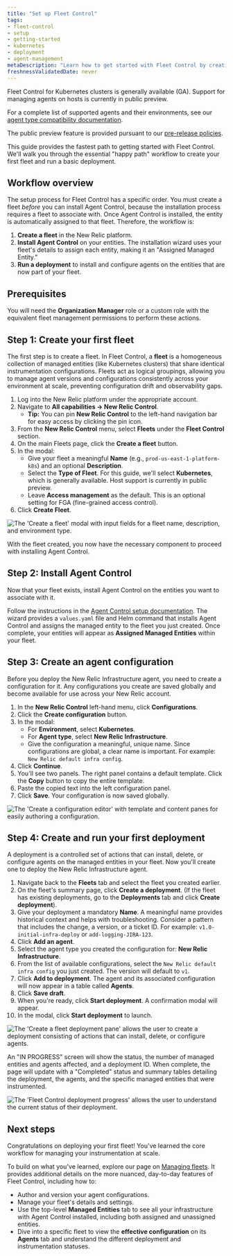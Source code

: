 ```yaml
---
title: "Set up Fleet Control"
tags:
- fleet-control
- setup
- getting-started
- kubernetes
- deployment
- agent-management
metaDescription: "Learn how to get started with Fleet Control by creating your first fleet and running your first deployment."
freshnessValidatedDate: never
---
```


<Callout title="Feature Availability">
  Fleet Control for Kubernetes clusters is generally available (GA). Support for managing agents on hosts is currently in public preview.

  For a complete list of supported agents and their environments, see our [agent type compatibility documentation](/docs/new-relic-control/agent-control/agent-types).

  The public preview feature is provided pursuant to our [pre-release policies](/docs/licenses/license-information/referenced-policies/new-relic-pre-release-policy).
</Callout>

This guide provides the fastest path to getting started with Fleet Control. We'll walk you through the essential "happy path" workflow to create your first fleet and run a basic deployment.

## Workflow overview

The setup process for Fleet Control has a specific order. You must create a fleet *before* you can install Agent Control, because the installation process requires a fleet to associate with. Once Agent Control is installed, the entity is automatically assigned to that fleet. Therefore, the workflow is:

1. **Create a fleet** in the New Relic platform.
2. **Install Agent Control** on your entities. The installation wizard uses your fleet's details to assign each entity, making it an "Assigned Managed Entity."
3. **Run a deployment** to install and configure agents on the entities that are now part of your fleet.

## Prerequisites

You will need the **Organization Manager** role or a custom role with the equivalent fleet management permissions to perform these actions.

## Step 1: Create your first fleet

The first step is to create a fleet. In Fleet Control, a **fleet** is a homogeneous collection of managed entities (like Kubernetes clusters) that share identical instrumentation configurations. Fleets act as logical groupings, allowing you to manage agent versions and configurations consistently across your environment at scale, preventing configuration drift and observability gaps.

1. Log into the New Relic platform under the appropriate account.
2. Navigate to **All capabilities → New Relic Control**.
   * **Tip:** You can pin **New Relic Control** to the left-hand navigation bar for easy access by clicking the pin icon.
3. From the **New Relic Control** menu, select **Fleets** under the **Fleet Control** section.
4. On the main Fleets page, click the **Create a fleet** button.
5. In the modal:
   * Give your fleet a meaningful **Name** (e.g., `prod-us-east-1-platform-k8s`) and an optional **Description**.
   * Select the **Type of Fleet**. For this guide, we'll select **Kubernetes**, which is generally available. Host support is currently in public preview.
   * Leave **Access management** as the default. This is an optional setting for FGA (fine-grained access control).
6. Click **Create Fleet**.

<img
  title="Create a fleet modal"
  alt="The 'Create a fleet' modal with input fields for a fleet name, description, and environment type."
  src="/images/fleet-control-creation-modal.webp"
/>

With the fleet created, you now have the necessary component to proceed with installing Agent Control.

## Step 2: Install Agent Control

Now that your fleet exists, install Agent Control on the entities you want to associate with it.

Follow the instructions in the [Agent Control setup documentation](/docs/new-relic-control/agent-control/setup). The wizard provides a `values.yaml` file and Helm command that installs Agent Control and assigns the managed entity to the fleet you just created. Once complete, your entities will appear as **Assigned Managed Entities** within your fleet.

## Step 3: Create an agent configuration

Before you deploy the New Relic Infrastructure agent, you need to create a configuration for it. Any configurations you create are saved globally and become available for use across your New Relic account.

1.  In the **New Relic Control** left-hand menu, click **Configurations**.
2.  Click the **Create configuration** button.
3.  In the modal:
    * For **Environment**, select **Kubernetes**.
    * For **Agent type**, select **New Relic Infrastructure**.
    * Give the configuration a meaningful, unique name. Since configurations are global, a clear name is important. For example: `New Relic default infra config`.
4.  Click **Continue**.
5.  You'll see two panels. The right panel contains a default template. Click the **Copy** button to copy the entire template.
6.  Paste the copied text into the left configuration panel.
7.  Click **Save**. Your configuration is now saved globally.

<img
  title="Create a fleet configuration editor"
  alt="The 'Create a configuration editor' with template and content panes for easily authoring a configuration."
  src="/images/fleet-control-config-editor.webp"
/>

## Step 4: Create and run your first deployment

A deployment is a controlled set of actions that can install, delete, or configure agents on the managed entities in your fleet. Now you'll create one to deploy the New Relic Infrastructure agent.

1.  Navigate back to the **Fleets** tab and select the fleet you created earlier.
2.  On the fleet's summary page, click **Create a deployment**. (If the fleet has existing deployments, go to the **Deployments** tab and click **Create deployment**).
3.  Give your deployment a mandatory **Name**. A meaningful name provides historical context and helps with troubleshooting. Consider a pattern that includes the change, a version, or a ticket ID. For example: `v1.0-initial-infra-deploy` or `add-logging-JIRA-123`.
4.  Click **Add an agent**.
5.  Select the agent type you created the configuration for: **New Relic Infrastructure**.
6.  From the list of available configurations, select the `New Relic default infra config` you just created. The version will default to `v1`.
7.  Click **Add to deployment**. The agent and its associated configuration will now appear in a table called **Agents**.
8.  Click **Save draft**.
9.  When you're ready, click **Start deployment**. A confirmation modal will appear.
10. In the modal, click **Start deployment** to launch.

<img
  title="Create a fleet deployment pane"
  alt="The 'Create a fleet deployment pane' allows the user to create a deployment consisting of actions that can install, delete, or configure agents."
  src="/images/fleet-control-deployment-pane-gke.webp"
/>

An "IN PROGRESS" screen will show the status, the number of managed entities and agents affected, and a deployment ID. When complete, the page will update with a "Completed" status and summary tables detailing the deployment, the agents, and the specific managed entities that were instrumented.

<img
  title="Fleet Control deployment progress"
  alt="The 'Fleet Control deployment progress' allows the user to understand the current status of their deployment."
  src="/images/fleet-control-deployment-progress.webp"
/>

## Next steps

Congratulations on deploying your first fleet! You've learned the core workflow for managing your instrumentation at scale.

To build on what you've learned, explore our page on [Managing fleets](/docs/new-relic-control/fleet-control/manage-fleets). It provides additional details on the more nuanced, day-to-day features of Fleet Control, including how to:
* Author and version your agent configurations.
* Manage your fleet's details and settings.
* Use the top-level **Managed Entities** tab to see all your infrastructure with Agent Control installed, including both assigned and unassigned entities.
* Dive into a specific fleet to view the **effective configuration** on its **Agents** tab and understand the different deployment and instrumentation statuses.
